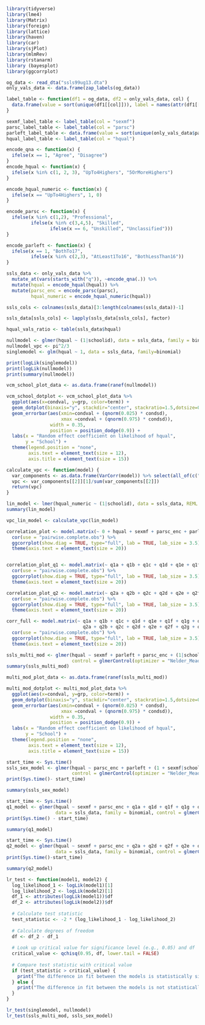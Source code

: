 ```r
library(tidyverse)
library(lme4)
library(Matrix)
library(foreign)
library(lattice)
library(haven)
library(car)
library(sjPlot)
library(mlmRev)
library(rstanarm)
library (bayesplot)
library(ggcorrplot)
```

```r
og_data <- read_dta("ssls99ug13.dta")
only_vals_data <- data.frame(zap_labels(og_data))

label_table <- function(df1 = og_data, df2 = only_vals_data, col) {
  data.frame(value = sort(unique(df1[[col]])), label = names(attr(df1[[col]], "labels")))
}

sexmf_label_table <- label_table(col = "sexmf")
parsc_label_table <- label_table(col = "parsc")
parleft_label_table <- data.frame(value = sort(unique(only_vals_data$parleft)), label = names(attr(og_data$parleft, "labels"))[2:5])
hqual_label_table <- label_table(col = "hqual")
```


```r
encode_qna <- function(x) {
  ifelse(x == 1, "Agree", "Disagree")
}
encode_hqual <- function(x) {
  ifelse(x %in% c(1, 2, 3), "UpTo4Highers", "5OrMoreHighers")
}

encode_hqual_numeric <- function(x) {
  ifelse(x == "UpTo4Highers", 1, 0)
}

encode_parsc <- function(x) {
  ifelse(x %in% c(1,2), "Professional", 
         ifelse(x %in% c(3,4,5), "Skilled",
                ifelse(x == 6, "Unskilled", "Unclassified")))
}

encode_parleft <- function(x) {
  ifelse(x == 1, "BothTo17",
         ifelse(x %in% c(2,3), "AtLeast1To16", "BothLessThan16"))
}

ssls_data <- only_vals_data %>%
  mutate_at(vars(starts_with("q")), ~encode_qna(.)) %>%
  mutate(hqual = encode_hqual(hqual)) %>%
  mutate(parsc_enc = encode_parsc(parsc),
         hqual_numeric = encode_hqual_numeric(hqual))

ssls_cols <- colnames(ssls_data)[3:length(colnames(ssls_data))-1]

ssls_data[ssls_cols] <- lapply(ssls_data[ssls_cols], factor)

hqual_vals_ratio <- table(ssls_data$hqual)
```

```r
nullmodel <- glmer(hqual ~ (1|schoolid), data = ssls_data, family = binomial)
nullmodel_vpc <- pi^2/3
singlemodel <- glm(hqual ~ 1, data = ssls_data, family=binomial)

print(logLik(singlemodel))
print(logLik(nullmodel))
print(summary(nullmodel))

vcm_school_plot_data <- as.data.frame(ranef(nullmodel))

vcm_school_dotplot <- vcm_school_plot_data %>%
  ggplot(aes(x=condval, y=grp, color=term)) +
  geom_dotplot(binaxis="y", stackdir="center", stackratio=1.5,dotsize=0.5) +
  geom_errorbar(aes(xmin=condval + (qnorm(0.025) * condsd),
                    xmax =condval + (qnorm(0.975) * condsd)),
                width = 0.35,
                position = position_dodge(0.9)) +
  labs(x = "Random effect coefficient on likelihood of hqual",
       y = "School") +
  theme(legend.position = "none",
        axis.text = element_text(size = 12),
        axis.title = element_text(size = 15))
```


```r
calculate_vpc <- function(model) {
  var_components <- as.data.frame(VarCorr(model)) %>% select(all_of(c("grp", "vcov", "sdcor")))
  vpc <- var_components[[2]][1]/sum(var_components[[2]])
  return(vpc)
}

lin_model <- lmer(hqual_numeric ~ (1|schoolid), data = ssls_data, REML = FALSE)
summary(lin_model)

vpc_lin_model <- calculate_vpc(lin_model)
```

```r
correlation_plot <- model.matrix(~ 0 + hqual + sexmf + parsc_enc + parleft, data = ssls_data) %>%
  cor(use = "pairwise.complete.obs") %>%
  ggcorrplot(show.diag = TRUE, type="full", lab = TRUE, lab_size = 3.5) +
  theme(axis.text = element_text(size = 20))


correlation_plot_q1 <- model.matrix(~ q1a + q1b + q1c + q1d + q1e + q1f + q1g + q1h + q1i + q1j + q1k + q1l, data = ssls_data) %>%
  cor(use = "pairwise.complete.obs") %>%
  ggcorrplot(show.diag = TRUE, type="full", lab = TRUE, lab_size = 3.5) +
  theme(axis.text = element_text(size = 20))

correlation_plot_q2 <- model.matrix(~ q2a + q2b + q2c + q2d + q2e + q2f + q2g + q2h + q2i, data = ssls_data) %>%
  cor(use = "pairwise.complete.obs") %>%
  ggcorrplot(show.diag = TRUE, type="full", lab = TRUE, lab_size = 3.5) +
  theme(axis.text = element_text(size = 20))

corr_full <- model.matrix(~ q1a + q1b + q1c + q1d + q1e + q1f + q1g + q1h + q1i + q1j + q1k + q1l +
                            q2a + q2b + q2c + q2d + q2e + q2f + q2g + q2h + q2i, data = ssls_data) %>%
  cor(use = "pairwise.complete.obs") %>%
  ggcorrplot(show.diag = TRUE, type="full", lab = TRUE, lab_size = 3.5) +
  theme(axis.text = element_text(size = 20))
```


```r
ssls_multi_mod <- glmer(hqual ~ sexmf + parleft + parsc_enc + (1|schoolid), data = ssls_data, family = binomial, 
                        control = glmerControl(optimizer = "Nelder_Mead", optCtrl=list(maxfun=2e5)))
summary(ssls_multi_mod)

multi_mod_plot_data <- as.data.frame(ranef(ssls_multi_mod))

multi_mod_dotplot <- multi_mod_plot_data %>%
  ggplot(aes(x=condval, y=grp, color=term)) +
  geom_dotplot(binaxis="y", stackdir="center", stackratio=1.5,dotsize=0.5) +
  geom_errorbar(aes(xmin=condval + (qnorm(0.025) * condsd),
                    xmax =condval + (qnorm(0.975) * condsd)),
                width = 0.35,
                position = position_dodge(0.9)) +
  labs(x = "Random effect coefficient on likelihood of hqual",
       y = "School") +
  theme(legend.position = "none",
        axis.text = element_text(size = 12),
        axis.title = element_text(size = 15))
```


```r
start_time <- Sys.time()
ssls_sex_model <- glmer(hqual ~ parsc_enc + parleft + (1 + sexmf|schoolid), data = ssls_data, family = binomial,
                        control = glmerControl(optimizer = "Nelder_Mead", optCtrl=list(maxfun=2e5)))
print(Sys.time()- start_time)

summary(ssls_sex_model)
```


```r
start_time <- Sys.time()
q1_model <- glmer(hqual ~ sexmf + parsc_enc + q1a + q1d + q1f + q1g + q1j + q1k + (1|schoolid), 
                  data = ssls_data, family = binomial, control = glmerControl(optimizer = "Nelder_Mead", optCtrl=list(maxfun=2e5)))
print(Sys.time() - start_time)

summary(q1_model)
```


```r
start_time <- Sys.time()
q2_model <- glmer(hqual ~ sexmf + parsc_enc + q2a + q2d + q2f + q2e + q2g + q2i + (1|schoolid), 
                  data = ssls_data, family = binomial, control = glmerControl(optimizer = "Nelder_Mead", optCtrl=list(maxfun=2e5)))
print(Sys.time()-start_time)

summary(q2_model) 
```


```r
lr_test <- function(model1, model2) {
  log_likelihood_1 <- logLik(model1)[1]
  log_likelihood_2 <- logLik(model2)[1]
  df_1 <- attributes(logLik(model1))$df
  df_2 <- attributes(logLik(model2))$df
  
  # Calculate test statistic
  test_statistic <- -2 * (log_likelihood_1 - log_likelihood_2)
  
  # Calculate degrees of freedom
  df <- df_2 - df_1
  
  # Look up critical value for significance level (e.g., 0.05) and df
  critical_value <- qchisq(0.95, df, lower.tail = FALSE)
  
  # Compare test statistic with critical value
  if (test_statistic > critical_value) {
    print("The difference in fit between the models is statistically significant.")
  } else {
    print("The difference in fit between the models is not statistically significant.")
  }
}
```

```r
lr_test(singlemodel, nullmodel)
lr_test(ssls_multi_mod, ssls_sex_model)
```

